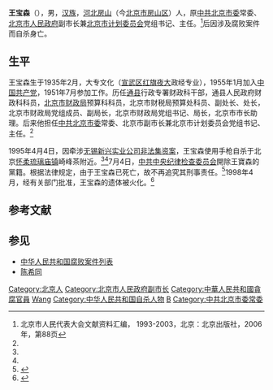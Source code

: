'''王宝森'''（{{bd|1935年|2月|1995年|4月4日|W}}），男，[[汉族|汉族]]，[[河北省|河北]][[房山区|房山]]（今[[北京市|北京市]][[房山区|房山区]]）人，原[[中国共产党北京市委员会|中共北京市委]]常委、[[北京市人民政府|北京市人民政府]]副市长兼[[北京市计划委员会|北京市计划委员会]]党组书记、主任。<ref name=bjrd>北京市人民代表大会文献资料汇编， 1993-2003，北京：北京出版社，2006年，第88页</ref>后因涉及腐败案件而自杀身亡。

== 生平 ==
王宝森生于1935年2月，大专文化（[[宣武区|宣武区]][[红旗夜大|红旗夜大]]政经专业），1955年1月加入[[中国共产党|中国共产党]]，1951年7月参加工作。历任[[通州区_(北京市)|通县]]行政专署财政科干部，通县人民政府财政科科员，[[北京市财政局|北京市财政局]]预算科科员，北京市财税局预算处科员、副处长、处长，北京市财政局党组成员、副局长，北京市财政局党组书记、局长，北京市市长助理。后来他担任[[中国共产党北京市委员会|中共北京市委]]常委、北京市副市长兼北京市计划委员会党组书记、主任。<ref name=bjrd/>

1995年4月4日，因牵涉[[无锡新兴实业公司非法集资案|无锡新兴实业公司非法集资案]]，王宝森使用手枪自杀于北京[[怀柔区|怀柔]][[琉璃庙镇|琉璃庙镇]]崎峰茶附近。<ref name=zyw/><ref name=shsb/>7月4日，[[中国共产党中央纪律检查委员会|中共中央纪律检查委员会]]開除王寶森的黨籍。根据法律规定，由于王宝森已死亡，故不再追究其刑事责任。<ref name="zyw">{{Cite web|title=王宝森|url=http://review.jcrb.com.cn/ournews/asp/tgda/wbs/index.htm|accessdate=2019-08-24|publisher=正义网|archiveurl=https://web.archive.org/web/20160324191624/http://review.jcrb.com.cn/ournews/asp/tgda/wbs/index.htm|archivedate=2016-03-24|dead-url=yes}}</ref>1998年4月，经有关部门批准，王宝森的遗体被火化。<ref name="shsb">{{Cite web|title=我到了王宝森自杀现场|url=http://news.sina.com.cn/richtalk/news/society/9902/022404.html|accessdate=2019-08-24|date=1999-02-24|publisher=新浪网|archiveurl=https://web.archive.org/web/20140924044950/http://news.sina.com.cn/richtalk/news/society/9902/022404.html|archivedate=2014-09-24|dead-url=yes}}</ref>

== 参考文献 ==
{{reflist}}

== 参见 ==
*[[中华人民共和国腐败案件列表|中华人民共和国腐败案件列表]]
*[[陈希同|陈希同]]

[[Category:北京人|Category:北京人]]
[[Category:北京市人民政府副市长|Category:北京市人民政府副市长]]
[[Category:中華人民共和國貪腐官員|Category:中華人民共和國貪腐官員]]
[[Category:被开除中国共产党党籍者|Wang]]
[[Category:中华人民共和国自杀人物|Category:中华人民共和国自杀人物]]
[[Category:王姓|B]]
[[Category:中共北京市委常委|Category:中共北京市委常委]]